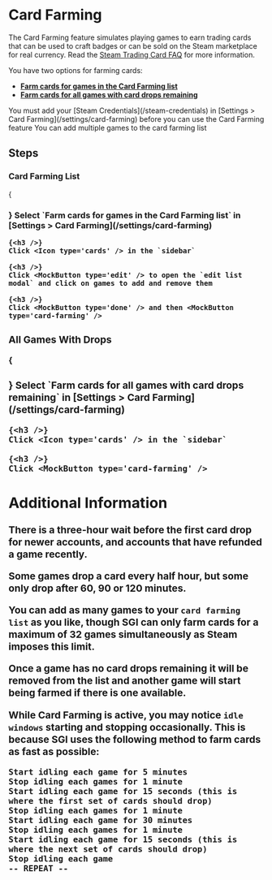 

# Card Farming

The Card Farming feature simulates playing games to earn trading cards that can be used to craft badges or can be sold on the Steam marketplace for real currency. Read the [Steam Trading Card FAQ](https://steamcommunity.com/tradingcards/faq) for more information.

You have two options for farming cards: 
* **[Farm cards for games in the Card Farming list](/features/card-farming#card-farming-list)**
* **[Farm cards for all games with card drops remaining](/features/card-farming#all-games-with-drops)**

<Callout type="info">
    You must add your [Steam Credentials](/steam-credentials) in [Settings > Card Farming](/settings/card-farming) before you can use the Card Farming feature
</Callout>

<Callout type="info">
    You can add multiple games to the card farming list
</Callout>

## Steps

### Card Farming List

<Steps>
    {<h3 />}
    Select `Farm cards for games in the Card Farming list` in <Icon type='cog' /> [Settings > Card Farming](/settings/card-farming)

    {<h3 />}
    Click <Icon type='cards' /> in the `sidebar`

    {<h3 />}
    Click <MockButton type='edit' /> to open the `edit list modal` and click on games to add and remove them

    {<h3 />}
    Click <MockButton type='done' /> and then <MockButton type='card-farming' />
</Steps>

### All Games With Drops

<Steps>
    {<h3 />}
    Select `Farm cards for all games with card drops remaining` in <Icon type='cog' /> [Settings > Card Farming](/settings/card-farming)

    {<h3 />}
    Click <Icon type='cards' /> in the `sidebar`

    {<h3 />}
    Click <MockButton type='card-farming' />
</Steps>

## Additional Information

There is a three-hour wait before the first card drop for newer accounts, and accounts that have refunded a game recently.

Some games drop a card every half hour, but some only drop after 60, 90 or 120 minutes.

You can add as many games to your `card farming list` as you like, though SGI can only farm cards for a maximum of 32 games simultaneously as Steam imposes this limit.

Once a game has no card drops remaining it will be removed from the list and another game will start being farmed if there is one available.

While Card Farming is active, you may notice `idle windows` starting and stopping occasionally. This is because SGI uses the following method to farm cards as fast as possible:

```
Start idling each game for 5 minutes
Stop idling each games for 1 minute
Start idling each game for 15 seconds (this is where the first set of cards should drop)
Stop idling each games for 1 minute
Start idling each game for 30 minutes
Stop idling each games for 1 minute
Start idling each game for 15 seconds (this is where the next set of cards should drop)
Stop idling each game
-- REPEAT --
```